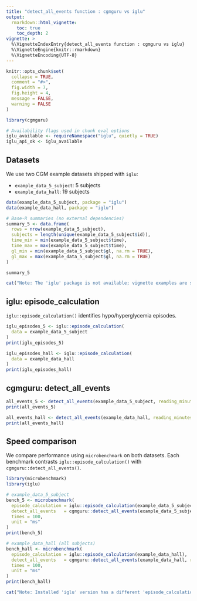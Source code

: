 ```yaml
---
title: "detect_all_events function : cgmguru vs iglu"
output:
  rmarkdown::html_vignette:
    toc: true
    toc_depth: 2
vignette: >
  %\VignetteIndexEntry{detect_all_events function : cgmguru vs iglu}
  %\VignetteEngine{knitr::rmarkdown}
  %\VignetteEncoding{UTF-8}
---
```


```r
knitr::opts_chunk$set(
  collapse = TRUE,
  comment = "#>",
  fig.width = 7,
  fig.height = 4,
  message = FALSE,
  warning = FALSE
)

library(cgmguru)

# Availability flags used in chunk eval options
iglu_available <- requireNamespace("iglu", quietly = TRUE)
iglu_api_ok <- iglu_available
```

## Datasets

We use two CGM example datasets shipped with `iglu`:

- `example_data_5_subject`: 5 subjects
- `example_data_hall`: 19 subjects

```r
data(example_data_5_subject, package = "iglu")
data(example_data_hall, package = "iglu")

# Base-R summaries (no external dependencies)
summary_5 <- data.frame(
  rows = nrow(example_data_5_subject),
  subjects = length(unique(example_data_5_subject$id)),
  time_min = min(example_data_5_subject$time),
  time_max = max(example_data_5_subject$time),
  gl_min = min(example_data_5_subject$gl, na.rm = TRUE),
  gl_max = max(example_data_5_subject$gl, na.rm = TRUE)
)

summary_5
```

```r
cat("Note: The 'iglu' package is not available; vignette examples are skipped.\n")
```

## iglu: episode_calculation

`iglu::episode_calculation()` identifies hypo/hyperglycemia episodes.

```r
iglu_episodes_5 <- iglu::episode_calculation(
  data = example_data_5_subject
)
print(iglu_episodes_5)
```

```r
iglu_episodes_hall <- iglu::episode_calculation(
  data = example_data_hall
)
print(iglu_episodes_hall)
```

## cgmguru: detect_all_events

```r
all_events_5 <- detect_all_events(example_data_5_subject, reading_minutes = 5)
print(all_events_5)
```

```r
all_events_hall <- detect_all_events(example_data_hall, reading_minutes = 5)
print(all_events_hall)
```

## Speed comparison

We compare performance using `microbenchmark` on both datasets. Each benchmark contrasts `iglu::episode_calculation()` with `cgmguru::detect_all_events()`.

```r
library(microbenchmark)
library(iglu)

# example_data_5_subject
bench_5 <- microbenchmark(
  episode_calculation = iglu::episode_calculation(example_data_5_subject),
  detect_all_events   = cgmguru::detect_all_events(example_data_5_subject, reading_minutes = 5),
  times = 100,
  unit = "ms"
)
print(bench_5)

# example_data_hall (all subjects)
bench_hall <- microbenchmark(
  episode_calculation = iglu::episode_calculation(example_data_hall),
  detect_all_events   = cgmguru::detect_all_events(example_data_hall, reading_minutes = 5),
  times = 100,
  unit = "ms"
)
print(bench_hall)
```

```r
cat("Note: Installed 'iglu' version has a different 'episode_calculation' API; iglu examples are skipped.\n")
```

